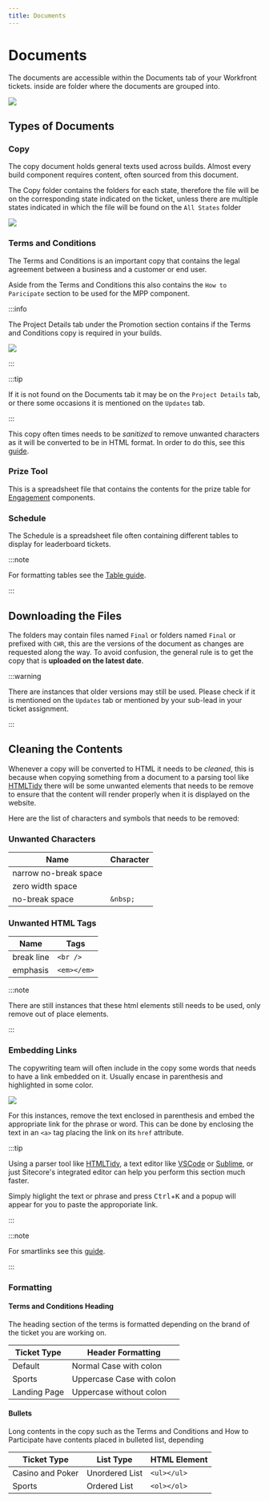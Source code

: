 ---
title: Documents
---

# Documents

The documents are accessible within the Documents tab of your Workfront tickets. inside are folder where the documents are grouped into. 

![](/img/builds/documents/documents-wf.png)

## Types of Documents

### Copy

The copy document holds general texts used across builds. Almost every build component requires content, often sourced from this document.

The Copy folder contains the folders for each state, therefore the file will be on the corresponding state indicated on the ticket, unless there are multiple states indicated in which the file will be found on the `All States` folder

![](/img/builds/documents/documents-copy-single-state.png)

### Terms and Conditions

The Terms and Conditions is an important copy that contains the legal agreement between a business and a customer or end user.

Aside from the Terms and Conditions this also contains the `How to Paricipate` section to be used for the MPP component.

:::info

The Project Details tab under the Promotion section contains if the Terms and Conditions copy is required in your builds.

![](/img/builds/documents/documents-terms-required.png)

:::

:::tip 

If it is not found on the Documents tab it may be on the `Project Details` tab, or there some occasions it is mentioned on the `Updates` tab.

:::

This copy often times needs to be _sanitized_ to remove unwanted characters as it will be converted to be in HTML format. In order to do this, see this [guide](#cleaning-the-contents).

### Prize Tool

This is a spreadsheet file that contains the contents for the prize table for [Engagement](#) components.

### Schedule

The Schedule is a spreadsheet file often containing different tables to display for leaderboard tickets. 

:::note

For formatting tables see the [Table guide](./tables).

:::

## Downloading the Files

The folders may contain files named `Final` or folders named `Final` or prefixed with `CHR`, this are the versions of the document as changes are requested along the way. To avoid confusion, the general rule is to get the copy that is **uploaded on the latest date**.

:::warning

There are instances that older versions may still be used. Please check if it is mentioned on the `Updates` tab or mentioned by your sub-lead in your ticket assignment. 

:::

## Cleaning the Contents

Whenever a copy will be converted to HTML it needs to be *cleaned*, this is because when copying something from a document to a parsing tool like [HTMLTidy](https://htmltidy.net/) there will be some unwanted elements that needs to be remove to ensure that the content will render properly when it is displayed on the website.

Here are the list of characters and symbols that needs to be removed:

### Unwanted Characters

| Name | Character |
| --- | ----------- |
| narrow no-break space | ```   ``` |
| zero width space | ```​ ```|
| no-break space | ```&nbsp;``` |

### Unwanted HTML Tags

| Name | Tags |
| --- | ----------- |
| break line | ``` <br /> ``` |
| emphasis | ``` <em></em> ``` |

:::note

There are still instances that these html elements still needs to be used, only remove out of place elements.

:::


### Embedding Links

The copywriting team will often include in the copy some words that needs to have a link embedded on it. Usually encase in parenthesis and highlighted in some color.

![](/img/builds/documents/documents-remove-link-parenthesis.png)

For this instances, remove the text enclosed in parenthesis and embed the appropriate link for the phrase or word. This can be done by enclosing the text in an `<a>` tag placing the link on its `href` attribute. 

:::tip

Using a parser tool like [HTMLTidy](https://htmltidy.net/), a text editor like [VSCode](https://code.visualstudio.com/) or [Sublime](https://www.sublimetext.com/), or just Sitecore's integrated editor can help you perform this section much faster.

Simply higlight the text or phrase and press <kbd>Ctrl</kbd>+<kbd>K</kbd> and a popup will appear for you to paste the approporiate link.

:::

:::note

For smartlinks see this [guide](../builds/smartlinks).

:::

### Formatting

#### Terms and Conditions Heading

The heading section of the terms is formatted depending on the brand of the ticket you are working on.

| Ticket Type | Header Formatting |
| --- | --- |
| Default | Normal Case with colon |
| Sports | Uppercase Case with colon |
| Landing Page | Uppercase without colon |

#### Bullets

Long contents in the copy such as the Terms and Conditions and How to Participate have contents placed in bulleted list, depending 

| Ticket Type | List Type | HTML Element |
| --- | --- | --- |
| Casino and Poker | Unordered List | `<ul></ul>` |
| Sports | Ordered List | `<ol></ol>` |



